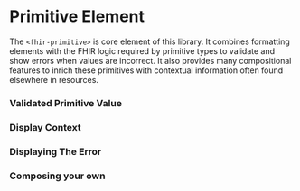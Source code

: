 


<Meta of={Stories} />

# Primitive Element

The `<fhir-primitive>` is core element of this library. It combines formatting elements with the FHIR logic required by
primitive types to validate and show errors when values are incorrect. It also provides many compositional features
to inrich these primitives with contextual information often found elsewhere in resources.

### Validated Primitive Value
<Canvas of={Stories.Simple} sourceState="shown" layout="centered" />

### Display Context
<Canvas of={Stories.WithContext} sourceState="shown" layout="centered" />

### Displaying The Error
<Canvas of={Stories.Dynamic} sourceState="shown" layout="centered" />

### Composing your own
<Canvas of={Stories.Static} sourceState="shown" layout="centered" />

